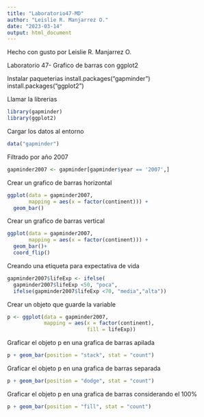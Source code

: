 ```yaml
---
title: "Laboratorio47-MD"
author: "Leislie R. Manjarrez O."
date: "2023-03-14"
output: html_document
---
```


Hecho con gusto por Leislie R. Manjarrez O.

Laboratorio 47- Grafico de barras con ggplot2

Instalar paqueterias
install.packages("gapminder")
install.packages("ggplot2")

Llamar la librerias
```r
library(gapminder)
library(ggplot2)
```

Cargar los datos al entorno
```r
data("gapminder")
```

Filtrado por año 2007
```r
gapminder2007 <- gapminder[gapminder$year == '2007',]
```

Crear un grafico de barras horizontal
```r
ggplot(data = gapminder2007,
       mapping = aes(x = factor(continent))) +
  geom_bar()
```

Crear un grafico de barras vertical
```r
ggplot(data = gapminder2007,
       mapping = aes(x = factor(continent))) +
  geom_bar()+
  coord_flip()
```

Creando una etiqueta para expectativa de vida
```r
gapminder2007$lifeExp <- ifelse(
  gapminder2007$lifeExp <50, "poca",
  ifelse(gapminder2007$lifeExp <70, "media","alta"))
```

Crear un objeto que guarde la variable
```r
p <- ggplot(data = gapminder2007,
            mapping = aes(x = factor(continent),
                          fill = lifeExp))
```

Graficar el objeto p en una grafica de barras apilada
```r
p + geom_bar(position = "stack", stat = "count")
```

Graficar el objeto p en una grafica de barras separada
```r
p + geom_bar(position = "dodge", stat = "count")
```

Graficar el objeto p en una grafica de barras considerando el 100%
```r
p + geom_bar(position = "fill", stat = "count")
```
